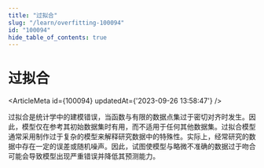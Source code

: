 ```yaml
---
title: "过拟合"
slug: "/learn/overfitting-100094"
id: "100094"
hide_table_of_contents: true
---
```



# 过拟合

<ArticleMeta id={100094} updatedAt={'2023-09-26 13:58:47'} />
<div className='border-solid border-b border-t-0 my-4 border-[var(--ifm-color-gray-300)]' />

过拟合是统计学中的建模错误，当函数与有限的数据点集过于密切对齐时发生。因此，模型仅在参考其初始数据集时有用，而不适用于任何其他数据集。过拟合模型通常采用制作过于复杂的模型来解释研究数据中的特殊性。实际上，经常研究的数据中存在一定的误差或随机噪声。因此，试图使模型与略微不准确的数据过于吻合可能会导致模型出现严重错误并降低其预测能力。
